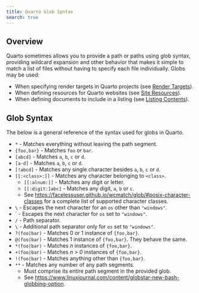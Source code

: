 ```yaml
---
title: Quarto Glob Syntax
search: true
---
```


## Overview

Quarto sometimes allows you to provide a path or paths using glob syntax, providing wildcard expansion and other behavior that makes it
simple to match a list of files without having to specify each file individually. Globs may be used:

- When specifying render targets in Quarto projects (see [Render Targets](/documentation/projects/quarto-projects.qmd#render-targets)).
- When defining resources for Quarto websites (see [Site Resources](/documentation/websites/website-tools.qmd#site-resources)).
- When defining documents to include in a listing (see [Listing Contents](/documentation/websites/website-listings.qmd#listing-contents)).

## Glob Syntax

The below is a general reference of the syntax used for globs in Quarto.

-   `*` - Matches everything without leaving the path segment.
-   `{foo,bar}` - Matches `foo` or `bar`.
-   `[abcd]` - Matches `a`, `b`, `c` or `d`.
-   `[a-d]` - Matches `a`, `b`, `c` or `d`.
-   `[!abcd]` - Matches any single character besides `a`, `b`, `c` or `d`.
-   `[[:<class>:]]` - Matches any character belonging to `<class>`.
    -   `[[:alnum:]]` - Matches any digit or letter.
    -   `[[:digit:]abc]` - Matches any digit, `a`, `b` or `c`.
    -   See <https://facelessuser.github.io/wcmatch/glob/#posix-character-classes> for a complete list of supported character classes.
-   `\` - Escapes the next character for an `os` other than `"windows"`.
-   \` - Escapes the next character for `os` set to `"windows"`.
-   `/` - Path separator.
-   `\` - Additional path separator only for `os` set to `"windows"`.
-   `?(foo|bar)` - Matches 0 or 1 instance of `{foo,bar}`.
-   `@(foo|bar)` - Matches 1 instance of `{foo,bar}`. They behave the same.
-   `*(foo|bar)` - Matches *n* instances of `{foo,bar}`.
-   `+(foo|bar)` - Matches *n \> 0* instances of `{foo,bar}`.
-   `!(foo|bar)` - Matches anything other than `{foo,bar}`.
-   `**` - Matches any number of any path segments.
    -   Must comprise its entire path segment in the provided glob.
    -   See <https://www.linuxjournal.com/content/globstar-new-bash-globbing-option>.


